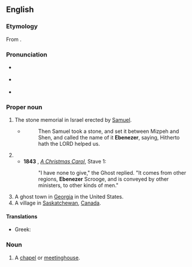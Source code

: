 ==English==
{{wikipedia}}

===Etymology===
From {{etyl|he|en}} {{m|he|אֶבֶן הָעֵזֶר||stone of help|tr=éven-ha`éizer}}.

===Pronunciation===
* {{a|GA}} {{IPA|/ɛbəˈnizɚ/|lang=en}}
* {{a|RP}} {{IPA|/ɛbəˈniːzə/|lang=en}}
* {{rhymes|iːzə(ɹ)|lang=en}}

===Proper noun===
{{en-proper noun}}

# {{lb|en|biblical}} The stone memorial in Israel erected by [[Samuel]].
#* {{RQ:Authorized Version|1 Samuel|7|12}}
#*: Then Samuel took a stone, and set it between Mizpeh and Shen, and called the name of it '''Ebenezer''', saying, Hitherto hath the LORD helped us.
# {{non-gloss definition|{{given name|lang=en|male|from=Hebrew}} taken up by [[Puritans]] in the 17th century.}}
#* '''1843''' {{w|Charles Dickens}}, ''[[s:A Christmas Carol|A Christmas Carol]]'', Stave 1:
#*: "I have none to give," the Ghost replied. "It comes from other regions, '''Ebenezer''' Scrooge, and is conveyed by other ministers, to other kinds of men."
# A ghost town in [[Georgia]] in the United States.
# A village in [[Saskatchewan]], [[Canada]].

====Translations====
{{trans-top|male given name}}
* Greek: {{t|el|Εμπενίζερ}}
{{trans-mid}}
{{trans-bottom}}

===Noun===
{{en-noun}}

# A [[chapel]] or [[meetinghouse]].

{{topics|en|Villages|Georgia, USA|Saskatchewan}}